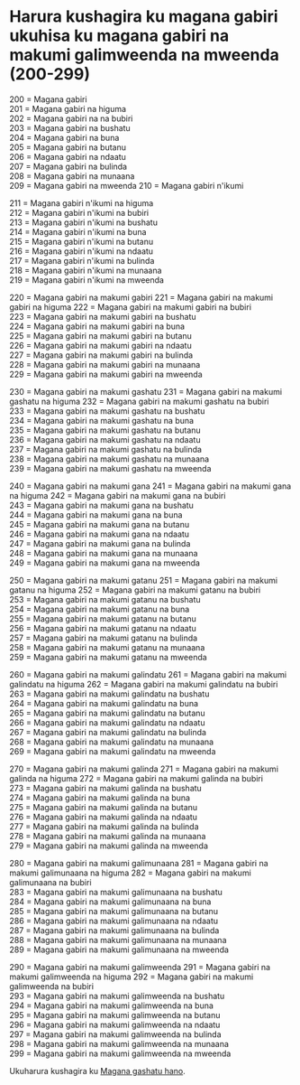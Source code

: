 # Harura kushagira ku magana gabiri ukuhisa ku magana gabiri na makumi galimweenda na mweenda (200-299)

200 = Magana gabiri  
201 = Magana gabiri na higuma  
202 = Magana gabiri na na bubiri  
203 = Magana gabiri na bushatu  
204 = Magana gabiri na buna  
205 = Magana gabiri na butanu  
206 = Magana gabiri na ndaatu  
207 = Magana gabiri na bulinda  
208 = Magana gabiri na munaana  
209 = Magana gabiri na mweenda
210 = Magana gabiri n'ikumi

211 = Magana gabiri n'ikumi na higuma  
212 = Magana gabiri n'ikumi na bubiri  
213 = Magana gabiri n'ikumi na bushatu  
214 = Magana gabiri n'ikumi na buna  
215 = Magana gabiri n'ikumi na butanu  
216 = Magana gabiri n'ikumi na ndaatu  
217 = Magana gabiri n'ikumi na bulinda  
218 = Magana gabiri n'ikumi na munaana  
219 = Magana gabiri n'ikumi na mweenda

220 = Magana gabiri na makumi gabiri
221 = Magana gabiri na makumi gabiri na higuma
222 = Magana gabiri na makumi gabiri na bubiri  
223 = Magana gabiri na makumi gabiri na bushatu  
224 = Magana gabiri na makumi gabiri na buna  
225 = Magana gabiri na makumi gabiri na butanu  
226 = Magana gabiri na makumi gabiri na ndaatu  
227 = Magana gabiri na makumi gabiri na bulinda  
228 = Magana gabiri na makumi gabiri na munaana  
229 = Magana gabiri na makumi gabiri na mweenda

230 = Magana gabiri na makumi gashatu
231 = Magana gabiri na makumi gashatu na higuma
232 = Magana gabiri na makumi gashatu na bubiri  
233 = Magana gabiri na makumi gashatu na bushatu  
234 = Magana gabiri na makumi gashatu na buna  
235 = Magana gabiri na makumi gashatu na butanu  
236 = Magana gabiri na makumi gashatu na ndaatu  
237 = Magana gabiri na makumi gashatu na bulinda  
238 = Magana gabiri na makumi gashatu na munaana  
239 = Magana gabiri na makumi gashatu na mweenda

240 = Magana gabiri na makumi gana
241 = Magana gabiri na makumi gana na higuma
242 = Magana gabiri na makumi gana na bubiri  
243 = Magana gabiri na makumi gana na bushatu  
244 = Magana gabiri na makumi gana na buna  
245 = Magana gabiri na makumi gana na butanu  
246 = Magana gabiri na makumi gana na ndaatu  
247 = Magana gabiri na makumi gana na bulinda  
248 = Magana gabiri na makumi gana na munaana  
249 = Magana gabiri na makumi gana na mweenda

250 = Magana gabiri na makumi gatanu
251 = Magana gabiri na makumi gatanu na higuma
252 = Magana gabiri na makumi gatanu na bubiri  
253 = Magana gabiri na makumi gatanu na bushatu  
254 = Magana gabiri na makumi gatanu na buna  
255 = Magana gabiri na makumi gatanu na butanu  
256 = Magana gabiri na makumi gatanu na ndaatu  
257 = Magana gabiri na makumi gatanu na bulinda  
258 = Magana gabiri na makumi gatanu na munaana  
259 = Magana gabiri na makumi gatanu na mweenda

260 = Magana gabiri na makumi galindatu
261 = Magana gabiri na makumi galindatu na higuma
262 = Magana gabiri na makumi galindatu na bubiri  
263 = Magana gabiri na makumi galindatu na bushatu  
264 = Magana gabiri na makumi galindatu na buna  
265 = Magana gabiri na makumi galindatu na butanu  
266 = Magana gabiri na makumi galindatu na ndaatu  
267 = Magana gabiri na makumi galindatu na bulinda  
268 = Magana gabiri na makumi galindatu na munaana  
269 = Magana gabiri na makumi galindatu na mweenda

270 = Magana gabiri na makumi galinda
271 = Magana gabiri na makumi galinda na higuma
272 = Magana gabiri na makumi galinda na bubiri  
273 = Magana gabiri na makumi galinda na bushatu  
274 = Magana gabiri na makumi galinda na buna  
275 = Magana gabiri na makumi galinda na butanu  
276 = Magana gabiri na makumi galinda na ndaatu  
277 = Magana gabiri na makumi galinda na bulinda  
278 = Magana gabiri na makumi galinda na munaana  
279 = Magana gabiri na makumi galinda na mweenda

280 = Magana gabiri na makumi galimunaana
281 = Magana gabiri na makumi galimunaana na higuma
282 = Magana gabiri na makumi galimunaana na bubiri  
283 = Magana gabiri na makumi galimunaana na bushatu  
284 = Magana gabiri na makumi galimunaana na buna  
285 = Magana gabiri na makumi galimunaana na butanu  
286 = Magana gabiri na makumi galimunaana na ndaatu  
287 = Magana gabiri na makumi galimunaana na bulinda  
288 = Magana gabiri na makumi galimunaana na munaana  
289 = Magana gabiri na makumi galimunaana na mweenda

290 = Magana gabiri na makumi galimweenda
291 = Magana gabiri na makumi galimweenda na higuma
292 = Magana gabiri na makumi galimweenda na bubiri  
293 = Magana gabiri na makumi galimweenda na bushatu  
294 = Magana gabiri na makumi galimweenda na buna  
295 = Magana gabiri na makumi galimweenda na butanu  
296 = Magana gabiri na makumi galimweenda na ndaatu  
297 = Magana gabiri na makumi galimweenda na bulinda  
298 = Magana gabiri na makumi galimweenda na munaana  
299 = Magana gabiri na makumi galimweenda na mweenda

Ukuharura kushagira ku [Magana gashatu hano](./magana-gashatu).
